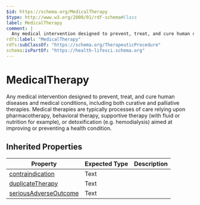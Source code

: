 ```yaml
---
$id: https://schema.org/MedicalTherapy
$type: http://www.w3.org/2000/01/rdf-schema#Class
label: MedicalTherapy
comment: |
  Any medical intervention designed to prevent, treat, and cure human diseases and medical conditions, including both curative and palliative therapies. Medical therapies are typically processes of care relying upon pharmacotherapy, behavioral therapy, supportive therapy (with fluid or nutrition for example), or detoxification (e.g. hemodialysis) aimed at improving or preventing a health condition.
rdfs:label: "MedicalTherapy"
rdfs:subClassOf: "https://schema.org/TherapeuticProcedure"
schema:isPartOf: "https://health-lifesci.schema.org"
---
```


# MedicalTherapy

Any medical intervention designed to prevent, treat, and cure human diseases and medical conditions, including both curative and palliative therapies. Medical therapies are typically processes of care relying upon pharmacotherapy, behavioral therapy, supportive therapy (with fluid or nutrition for example), or detoxification (e.g. hemodialysis) aimed at improving or preventing a health condition.

## Inherited Properties

| Property | Expected Type | Description |
| --- | --- | --- |
| [contraindication](https://schema.org/contraindication) | Text |  |
| [duplicateTherapy](https://schema.org/duplicateTherapy) | Text |  |
| [seriousAdverseOutcome](https://schema.org/seriousAdverseOutcome) | Text |  |
